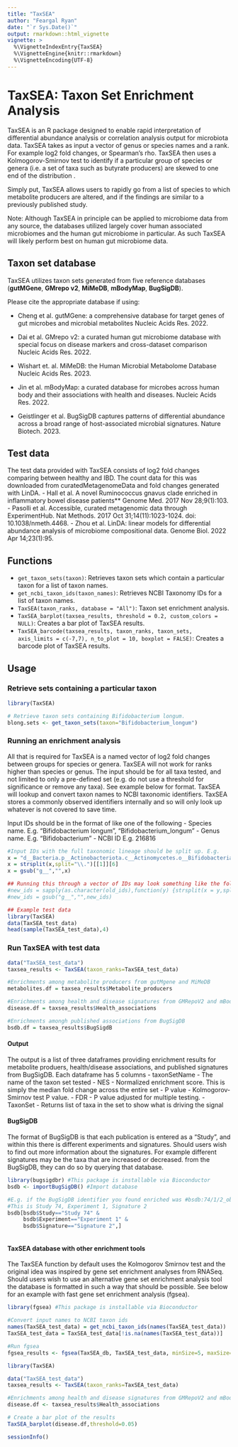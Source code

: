 ```yaml
---
title: "TaxSEA"
author: "Feargal Ryan"
date: "`r Sys.Date()`"
output: rmarkdown::html_vignette
vignette: >
  %\VignetteIndexEntry{TaxSEA}
  %\VignetteEngine{knitr::rmarkdown}
  %\VignetteEncoding{UTF-8}
---
```



# TaxSEA: Taxon Set Enrichment Analysis

TaxSEA is an R package designed to enable rapid interpretation of 
differential abundance analysis  or correlation analysis output for 
microbiota data. 
TaxSEA takes as input a vector of genus or species names and a rank. 
For example log2 fold changes, or Spearman's rho. TaxSEA then uses
a Kolmogorov-Smirnov test to identify if a particular group of species
or genera (i.e. a set of taxa such as butyrate producers) are skewed to 
one end of the distribution . 

Simply put, TaxSEA allows users to rapidly go from a list of species to 
which metabolite producers are altered, and if the findings are similar to
a previously published study. 

Note: Although TaxSEA in principle can be applied to microbiome data from
any source, the databases utilized largely cover human associated microbiomes
and the human gut microbiome in particular. As such TaxSEA will likely perform
best on human gut microbiome data. 


## Taxon set database
TaxSEA utilizes taxon sets generated from five reference databases 
(**gutMGene**, **GMrepo v2**, **MiMeDB**, **mBodyMap**, **BugSigDB**). 

Please cite the appropriate database if using:

- Cheng et al. gutMGene: a comprehensive database for target genes of gut 
microbes and microbial metabolites Nucleic Acids Res. 2022.

- Dai et al. GMrepo v2: a curated human gut microbiome database with 
special focus on disease markers and cross-dataset comparison 
Nucleic Acids Res. 2022.

- Wishart et. al. MiMeDB: the Human Microbial Metabolome Database 
Nucleic Acids Res. 2023.

- Jin et al. mBodyMap: a curated database for microbes across human body 
and their associations with health and diseases. Nucleic Acids Res. 2022.

- Geistlinger et al. BugSigDB captures patterns of differential abundance 
across a broad range of host-associated microbial signatures. 
Nature Biotech. 2023. 

## Test data
The test data provided with TaxSEA consists of log2 fold changes comparing 
between healthy and IBD. The count data for this was downloaded from 
curatedMetagenomeData and fold changes generated with LinDA.
- Hall et al. A novel Ruminococcus gnavus clade enriched in inflammatory 
bowel disease patients** Genome Med. 2017 Nov 28;9(1):103.
- Pasolli et al. Accessible, curated metagenomic data through 
ExperimentHub. Nat Methods. 2017 Oct 31;14(11):1023-1024. 
doi: 10.1038/nmeth.4468.
- Zhou et al. LinDA: linear models for differential abundance analysis of 
microbiome compositional data. Genome Biol. 2022 Apr 14;23(1):95.


## Functions
- `get_taxon_sets(taxon)`: Retrieves taxon sets which contain a particular 
taxon for a list of taxon names.
- `get_ncbi_taxon_ids(taxon_names)`: Retrieves NCBI Taxonomy IDs for a 
list of taxon names.
- `TaxSEA(taxon_ranks, database = "All")`: Taxon set enrichment analysis.
- `TaxSEA_barplot(taxsea_results, threshold = 0.2, custom_colors = NULL)`: 
Creates a bar plot of TaxSEA results.
- `TaxSEA_barcode(taxsea_results, taxon_ranks, taxon_sets, 
axis_limits = c(-7,7), n_to_plot = 10, boxplot = FALSE)`: 
Creates a barcode plot of TaxSEA results.

## Usage
### Retrieve sets containing a particular taxon
```r
library(TaxSEA)

# Retrieve taxon sets containing Bifidobacterium longum.
blong.sets <- get_taxon_sets(taxon="Bifidobacterium_longum")
```

### Running an enrichment analysis
All that is required for TaxSEA is a named vector of log2 fold changes 
between groups for species or genera. TaxSEA will not work for ranks higher
than species or genus. The input should be for all taxa tested, and not 
limited to only a pre-defined set (e.g. do not use a threshold for 
significance or remove any taxa). See example below for format. TaxSEA will
lookup and convert taxon names to NCBI taxonomic identifiers. TaxSEA stores
a commonly observed identifiers internally and so will only look up whatever 
is not covered to save time. 

Input IDs should be in the format of like one of the following
- Species name. E.g. "Bifidobacterium longum", "Bifidobacterium_longum"
- Genus name. E.g. "Bifidobacterium"
- NCBI ID E.g. 216816


```r
#Input IDs with the full taxonomic lineage should be split up. E.g.
x = "d__Bacteria.p__Actinobacteriota.c__Actinomycetes.o__Bifidobacteriales.f__Bifidobacteriaceae.g__Bifidobacterium"
x = strsplit(x,split="\\.")[[1]][6]
x = gsub("g__","",x)

## Running this through a vector of IDs may look something like the following
#new_ids = sapply(as.character(old_ids),function(y) {strsplit(x = y,split="\\.")[[1]][6]})
#new_ids = gsub("g__","",new_ids)

## Example test data
library(TaxSEA)
data(TaxSEA_test_data)
head(sample(TaxSEA_test_data),4)

```



### Run TaxSEA with test data
```r
data("TaxSEA_test_data")
taxsea_results <- TaxSEA(taxon_ranks=TaxSEA_test_data)

#Enrichments among metabolite producers from gutMgene and MiMeDB
metabolites.df = taxsea_results$Metabolite_producers

#Enrichments among health and disease signatures from GMRepoV2 and mBodyMap
disease.df = taxsea_results$Health_associations

#Enrichments amongh published associations from BugSigDB
bsdb.df = taxsea_results$BugSigdB

```


#### Output
The output is a list of three dataframes providing enrichment results for 
metabolite produers, health/disease associations, and published signatures 
from BugSigDB.
Each dataframe has 5 columns
- taxonSetName - The name of the taxon set tested
- NES - Normalized enrichment score. This is simply the median fold change 
across the entire set
- P value - Kolmogorov-Smirnov test P value.
- FDR - P value adjusted for multiple testing. 
- TaxonSet - Returns list of taxa in the set to show what is driving the 
signal


#### BugSigDB
The format of BugSigDB is that each publication is entered as a "Study",
and within this there is different experiments and signatures. 
Should users wish to find out more information about the signatures. For 
example different signatures may be the taxa that are increased or 
decreased. 
from the BugSigDB, they can do so by querying that database.  

```r
library(bugsigdbr) #This package is installable via Bioconductor
bsdb <- importBugSigDB() #Import database 

#E.g. if the BugSigDB identifier you found enriched was #bsdb:74/1/2_obesity:obese_vs_non-obese_DOWN
#This is Study 74, Experiment 1, Signature 2
bsdb[bsdb$Study=="Study 74" & 
     bsdb$Experiment=="Experiment 1" & 
     bsdb$Signature=="Signature 2",]



```




#### TaxSEA database with other enrichment tools
The TaxSEA function by default uses the Kolmogorov Smirnov test and the 
original idea was inspired by gene set enrichment analyses from RNASeq.
Should users wish to use an alternative gene set enrichment analysis tool
the database is formatted in such a way that should be possible. See below
for an example with fast gene set enrichment analysis (fgsea). 

```r
library(fgsea) #This package is installable via Bioconductor

#Convert input names to NCBI taxon ids
names(TaxSEA_test_data) = get_ncbi_taxon_ids(names(TaxSEA_test_data))
TaxSEA_test_data = TaxSEA_test_data[!is.na(names(TaxSEA_test_data))]

#Run fgsea
fgsea_results <- fgsea(TaxSEA_db, TaxSEA_test_data, minSize=5, maxSize=500)
```

```r
library(TaxSEA)

data("TaxSEA_test_data")
taxsea_results <- TaxSEA(taxon_ranks=TaxSEA_test_data)

#Enrichments among health and disease signatures from GMRepoV2 and mBodyMap
disease.df <- taxsea_results$Health_associations

# Create a bar plot of the results
TaxSEA_barplot(disease.df,threshold=0.05)
```

```r
sessionInfo()
```


